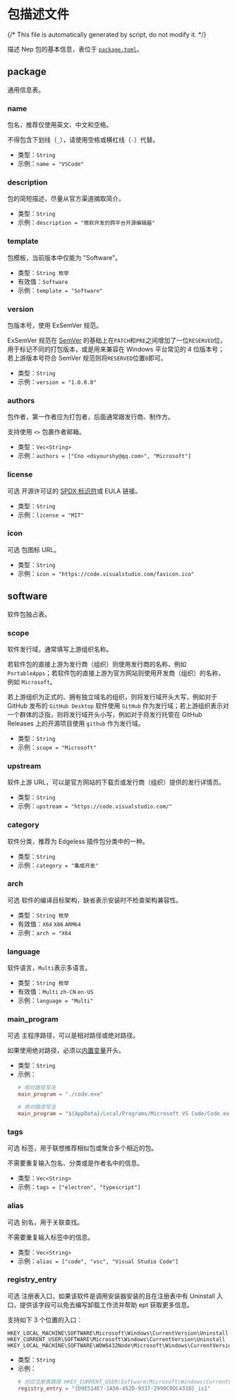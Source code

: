 # 包描述文件

{/* This file is automatically generated by script, do not modify it. */}

 
描述 Nep 包的基本信息，表位于 [`package.toml`](/nep/struct/2-inner.html#包描述文件)。 
## package 
通用信息表。
 
### name
包名，推荐仅使用英文、中文和空格。

不得包含下划线（`_`），请使用空格或横杠线（`-`）代替。
* 类型：`String`  
* 示例：`name = "VSCode"`

### description
包的简短描述，尽量从官方渠道摘取简介。
* 类型：`String`  
* 示例：`description = "微软开发的跨平台开源编辑器"`

### template
包模板，当前版本中仅能为 "Software"。
* 类型：`String 枚举` 
* 有效值：`Software` 
* 示例：`template = "Software"`

### version
包版本号，使用 ExSemVer 规范。

ExSemVer 规范在 [SemVer](https://semver.org) 的基础上在`PATCH`和`PRE`之间增加了一位`RESERVED`位，用于标记不同的打包版本，或是用来兼容在 Windows 平台常见的 4 位版本号；若上游版本号符合 SemVer 规范则将`RESERVED`位置`0`即可。
* 类型：`String`  
* 示例：`version = "1.0.0.0"`

### authors
包作者，第一作者应为打包者，后面通常跟发行商、制作方。

支持使用 `<>` 包裹作者邮箱。
* 类型：`Vec<String>`  
* 示例：`authors = ["Cno <dsyourshy@qq.com>", "Microsoft"]`

### license
<Tag>可选</Tag> 开源许可证的 [SPDX 标识符](https://spdx.org/licenses/)或 EULA 链接。
* 类型：`String`  
* 示例：`license = "MIT"`

### icon
<Tag>可选</Tag> 包图标 URL。
* 类型：`String`  
* 示例：`icon = "https://code.visualstudio.com/favicon.ico"`

## software 
软件包独占表。
 
### scope
软件发行域，通常填写上游组织名称。

若软件包的直接上游为发行商（组织）则使用发行商的名称，例如 `PortableApps`；若软件包的直接上游为官方网站则使用开发商（组织）的名称，例如 `Microsoft`。

若上游组织为正式的、拥有独立域名的组织，则将发行域开头大写，例如对于 GitHub 发布的 `GitHub Desktop` 软件使用 `GitHub` 作为发行域；若上游组织表示对一个群体的泛指，则将发行域开头小写，例如对于将发行托管在 GitHub Releases 上的开源项目使用 `github` 作为发行域。
* 类型：`String`  
* 示例：`scope = "Microsoft"`

### upstream
软件上游 URL，可以是官方网站的下载页或发行商（组织）提供的发行详情页。
* 类型：`String`  
* 示例：`upstream = "https://code.visualstudio.com/"`

### category
软件分类，推荐为 Edgeless 插件包分类中的一种。
* 类型：`String`  
* 示例：`category = "集成开发"`

### arch
<Tag>可选</Tag> 软件的编译目标架构，缺省表示安装时不检查架构兼容性。
* 类型：`String 枚举` 
* 有效值：`X64` `X86` `ARM64` 
* 示例：`arch = "X64`

### language
软件语言，`Multi`表示多语言。
* 类型：`String 枚举` 
* 有效值：`Multi` `zh-CN` `en-US` 
* 示例：`language = "Multi"`

### main_program
<Tag>可选</Tag> 主程序路径，可以是相对路径或绝对路径。

如果使用绝对路径，必须以[内置变量](/nep/workflow/2-context.html#内置变量)开头。
* 类型：`String`  
* 示例：
  ```toml
  # 相对路径写法
  main_program = "./code.exe"
  
  # 绝对路径写法
  main_program = "${AppData}/Local/Programs/Microsoft VS Code/Code.exe"
  ```

### tags
<Tag>可选</Tag> 标签，用于联想推荐相似包或聚合多个相近的包。

不需要重复输入包名、分类或是作者名中的信息。
* 类型：`Vec<String>`  
* 示例：`tags = ["electron", "typescript"]`

### alias
<Tag>可选</Tag> 别名，用于关联查找。

不需要重复输入标签中的信息。
* 类型：`Vec<String>`  
* 示例：`alias = ["code", "vsc", "Visual Studio Code"]`

### registry_entry
<Tag>可选</Tag> 注册表入口，如果该软件是调用安装器安装的且在注册表中有 Uninstall 入口，提供该字段可以免去编写卸载工作流并帮助 ept 获取更多信息。

支持如下 3 个位置的入口：

```
HKEY_LOCAL_MACHINE\SOFTWARE\Microsoft\Windows\CurrentVersion\Uninstall
HKEY_CURRENT_USER\SOFTWARE\Microsoft\Windows\CurrentVersion\Uninstall
HKEY_LOCAL_MACHINE\SOFTWARE\WOW6432Node\Microsoft\Windows\CurrentVersion\Uninstall
```
* 类型：`String`  
* 示例：
  ```toml
  # 对应注册表路径 HKEY_CURRENT_USER\Software\Microsoft\Windows\CurrentVersion\Uninstall\{D9E514E7-1A56-452D-9337-2990C0DC4310}_is1
  registry_entry = "{D9E514E7-1A56-452D-9337-2990C0DC4310}_is1"
  ```